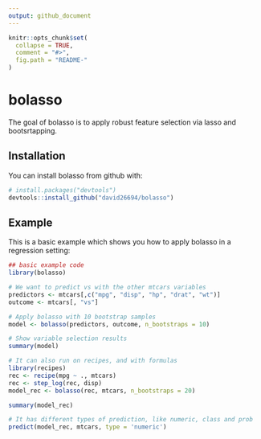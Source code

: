 ```yaml
---
output: github_document
---
```


<!-- README.md is generated from README.Rmd. Please edit that file -->

```r
knitr::opts_chunk$set(
  collapse = TRUE,
  comment = "#>",
  fig.path = "README-"
)
```

# bolasso

The goal of bolasso is to apply robust feature selection via lasso and bootsrtapping.

## Installation

You can install bolasso from github with:

```r
# install.packages("devtools")
devtools::install_github("david26694/bolasso")
```

## Example

This is a basic example which shows you how to apply bolasso in a regression setting:

```r
## basic example code
library(bolasso)

# We want to predict vs with the other mtcars variables
predictors <- mtcars[,c("mpg", "disp", "hp", "drat", "wt")]
outcome <- mtcars[, "vs"]

# Apply bolasso with 10 bootstrap samples
model <- bolasso(predictors, outcome, n_bootstraps = 10)

# Show variable selection results
summary(model)

# It can also run on recipes, and with formulas
library(recipes)
rec <- recipe(mpg ~ ., mtcars)
rec <- step_log(rec, disp)
model_rec <- bolasso(rec, mtcars, n_bootstraps = 20)

summary(model_rec)

# It has different types of prediction, like numeric, class and prob
predict(model_rec, mtcars, type = 'numeric')

```

